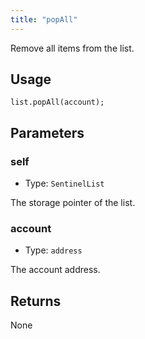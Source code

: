 ```yaml
---
title: "popAll"
---
```



Remove all items from the list.

## Usage

```solidity
list.popAll(account);
```

## Parameters

### self

- Type: `SentinelList`

The storage pointer of the list.

### account

- Type: `address`

The account address.

## Returns

None
